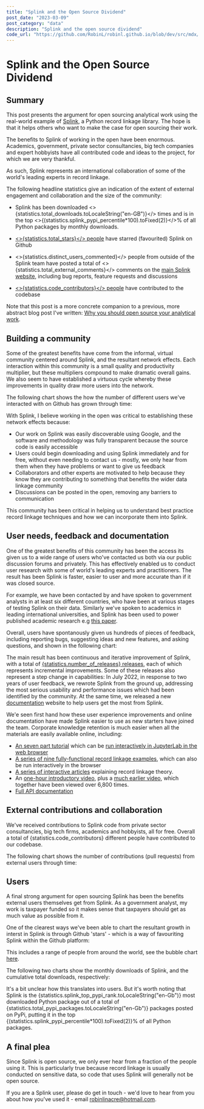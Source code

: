 ```yaml
---
title: "Splink and the Open Source Dividend"
post_date: "2023-03-09"
post_category: "data"
description: "Splink and the open source dividend"
code_url: "https://github.com/RobinL/robinl.github.io/blob/dev/src/mdx/open_source_dividend.mdx"
---
```





# Splink and the Open Source Dividend

## Summary

This post presents the argument for open sourcing analytical work using the real-world example of [Splink](http://github.com/moj-analytical-services/splink), a Python record linkage library. The hope is that it helps others who want to make the case for open sourcing their work.

The benefits to Splink of working in the open have been enormous. Academics, government, private sector consultancies, big tech companies and expert hobbyists have all contributed code and ideas to the project, for which we are very thankful.

As such, Splink represents an international collaboration of some of the world's leading experts in record linkage.

The following headline statistics give an indication of the extent of external engagement and collaboration and the size of the community:

- Splink has been downloaded <>{statistics.total_downloads.toLocaleString("en-GB")}</> times and is in the top <>{(statistics.splink_pypi_percentile*100).toFixed(2)}</>% of all Python packages by monthly downloads.

- [<>{statistics.total_stars}</> people](https://github.com/moj-analytical-services/splink/stargazers) have starred (favourited) Splink on Github

- <>{statistics.distinct_users_commented}</> people from outside of the Splink team have posted a total of <>{statistics.total_external_comments}</> comments on the [main Splink website](http://github.com/moj-analytical-services/splink), including bug reports, feature requests and discussions

- [<>{statistics.code_contributors}</> people](https://github.com/moj-analytical-services/splink/graphs/contributors) have contributed to the codebase

Note that this post is a more concrete companion to a previous, more abstract blog post I've written:  [Why you should open source your analytical work](https://www.robinlinacre.com/open_sourcing_analytical_work/).



## Building a community

Some of the greatest benefits have come from the informal, virtual community centered around Splink, and the resultant network effects.  Each interaction within this community is a small quality and productivity multiplier, but these multipliers compound to make dramatic overall gains. We also seem to have established a virtuous cycle whereby these improvements in quality draw more users into the network.

The following chart shows the how the number of different users we've interacted with on Github has grown through time:

<VegaLite spec={distinct_external_commentors} />

With Splink, I believe working in the open was critical to establishing these network effects because:

- Our work on Splink was easily discoverable using Google, and the software and methodology was fully transparent because the source code is easily accessible
- Users could begin downloading and using Splink immediately and for free, without even needing to contact us - mostly, we only hear from them when they have problems or want to give us feedback
- Collaborators and other experts are motivated to help because they know they are contributing to something that benefits the wider data linkage community
- Discussions can be posted in the open, removing any barriers to communication

This community has been critical in helping us to understand best practice record linkage techniques and how we can incorporate them into Splink.

## User needs, feedback and documentation

One of the greatest benefits of this community has been the access its given us to a wide range of users who've contacted us both via our public discussion forums and privately.  This has effectively enabled us to conduct user research with some of world's leading experts and practitioners. The result has been Splink is faster, easier to user and more accurate than if it was closed source.

For example, we have been contacted by and have spoken to government analysts in at least six different countries, who have been at various stages of testing Splink on their data.  Similarly we've spoken to academics in leading international universities, and Splink has been used to power published academic research e.g [this paper](https://www.cambridge.org/core/journals/american-political-science-review/article/abs/does-receiving-government-assistance-shape-political-attitudes-evidence-from-agricultural-producers/39552BC5A496EAB6CB484FCA51C6AF21#article).

Overall, users have spontanously given us hundreds of pieces of feedback, including reporting bugs, suggesting ideas and new features, and asking questions, and shown in the following chart:

<VegaLite spec={cumulative_external_comment_count} />

<p>The main result has been continuous and iterative improvement of Splink, with a total of <a href="https://pypi.org/project/splink/#history"><span>{statistics.number_of_releases}</span> releases</a>, each of which represents incremental improvements.  Some of these releases also represent a step change in capabilities: In July 2022, in response to two years of user feedback, we rewrote Splink from the ground up, addressing the most serious usability and performance issues which had been identified by the community.  At the same time, we released a new  <a href = "https://moj-analytical-services.github.io/splink">documentation</a> website to help users get the most from Splink.</p>

We'e seen first hand how these user experience improvements and online documentation have made Splink easier to use as new starters have joined the team.  Corporate knowledge retention is much easier when all the materials are easily available online, including:
- [An seven part tutorial](https://moj-analytical-services.github.io/splink/demos/00_Tutorial_Introduction.html) which can be [run interactively in JupyterLab in the web browser](https://mybinder.org/v2/gh/moj-analytical-services/splink_demos/splink3_demos?urlpath=lab)
- [A series of nine fully-functional record linkage examples](https://moj-analytical-services.github.io/splink/examples_index.html), which can also be run interactively in the browser
- [A series of interactive articles](https://www.robinlinacre.com/probabilistic_linkage/) explaining record linkage theory.
- An [one-hour introductory video](https://www.youtube.com/channel/UCavuC5RfLRUv_8XZxYDR0FA/videos), plus a [much earlier video](https://www.youtube.com/watch?v=_8lV2Lbd6Xs&list=PLgDj8qwDZg5jVWDg0LI4gc7aMrYIlBIFJ&index=2), which together have been viewed over 6,800 times.
- [Full API documentation](https://moj-analytical-services.github.io/splink/linker.html)


## External contributions and collaboration

<p> We've received contributions to Splink code from private sector consultancies, big tech firms, academics and hobbyists, all for free.  Overall a total of <span>{statistics.code_contributors}</span> different people have contributed to our codebase.</p>

The following chart shows the number of contributions (pull requests) from external users through time:

<VegaLite spec={cumulative_external_prs} />

## Users

A final strong argument for open sourcing Splink has been the benefits external users themselves get from Splink.  As a government analyst, my work is taxpayer funded so it makes sense that taxpayers should get as much value as possible from it.

One of the clearest ways we've been able to chart the resultant growth in interst in Splink is through Github 'stars' - which is a way of favouriting Splink within the Github platform:

<VegaLite spec={cumulative_stars} />

This includes a range of people from around the world, see the bubble chart [here](https://ossinsight.io/analyze/moj-analytical-services/splink#people).


The following two charts show the monthly downloads of Splink, and the cumulative total downloads, respectively:

<VegaLite spec={monthly_downloads_by_release} />

<VegaLite spec={cumulative_download_count} />

<p>It's a bit unclear how this translates into users.  But it's worth noting that Splink is the <span>{statistics.splink_top_pypi_rank.toLocaleString("en-Gb")}</span> most downloaded Python package out of a total of <span>{statistics.total_pypi_packages.toLocaleString("en-Gb")}</span> packages posted on PyPi, putting it in the top <span>{(statistics.splink_pypi_percentile*100).toFixed(2)}</span>% of all Python packages.  </p>


## A final plea

Since Splink is open source, we only ever hear from a fraction of the people using it.  This is particularly true because record linkage is usually conducted on sensitive data, so code that uses Splink will generally not be open source.

If you are a Splink user, please do get in touch - we'd love to hear from you about how you've used it - email robinlinacre@hotmail.com.